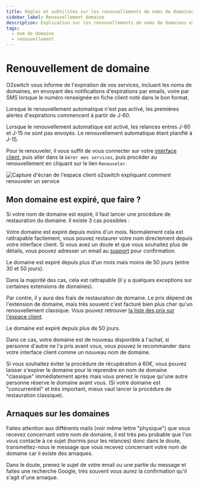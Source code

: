 ```yaml
---
title: Règles et subtilités sur les renouvellements de noms de domaines
sidebar_label: Renouvellement domaine
description: Explication sur les renouvellements de noms de domaines et les différentes phases d'expirations
tags:
  - nom de domaine
  - renouvellement
---
```

# Renouvellement de domaine

O2switch vous informe de l'expiration de vos services, incluant les noms de domaines, en envoyant des notifications 
d'expirations par emails, voire par SMS lorsque le numéro renseignée en fiche client noté dans le bon format.

Lorsque le renouvellement automatique n'est pas activé, les premières alertes d'expirations commencent à partir de
J-60. 

Lorsque le renouvellement automatique est activé, les relances entres J-60 et J-15 ne sont pas envoyés. Le 
renouvellement automatique étant planifié à J-15. 

Pour le renouveler, il vous suffit de vous connecter sur votre [interface client](https://clients.o2switch.fr), puis
aller dans la `Gérer mes services`, puis procéder au renouvellement en cliquant sur le lien `Renouveler`.

<Image
    src="/img/docs/nom-de-domaine/renouveler-domaine.png"
    title="Comment renouveler un nom de domaine depuis l'espace client o2switch ?"
    caption="Vous pouvez renouveler vos prestations depuis l'espace client o2switch"
    alt="Capture d'écran de l'espace client o2switch expliquant comment renouveler un service"
/>

## Mon domaine est expiré, que faire ?

Si votre nom de domaine est expiré, il faut lancer une procédure de restauration du domaine. Il existe 3 cas possibles :

<Badge text="A" /> Votre domaine est expiré depuis moins d'un mois. 
Normalement cela est rattrapable facilement, vous pouvez restaurer votre nom directement depuis votre interface client.
Si vous avez un doute et que vous souhaitez plus de détails, vous pouvez adresser un email au
[support](https://www.o2switch.fr/support-hebergeur/) pour confirmation.

<Badge text="B" /> Le domaine est expiré depuis plus d'un mois mais moins de 50 jours (entre 30 et 50 jours).

Dans la majorité des cas, cela est rattrapable (il y a quelques exceptions sur certaines extensions de domaines).

Par contre, il y aura des frais de restauration de domaine. Le prix dépend de l'extension de domaine, mais très
souvent c'est facturé bien plus cher qu'un renouvellement classique. Vous pouvez retrouver [la liste des prix sur 
l'espace client](https://clients.o2switch.fr/domaine/prix-domaines).

<Badge text="C" />Le domaine est expiré depuis plus de 50 jours.

Dans ce cas, votre domaine est de nouveau disponible à l'achat, si personne d'autre ne l'a pris avant vous, vous pouvez
le recommander dans votre interface client comme un nouveau nom de domaine. 

Si vous souhaitez éviter la procédure de récupération à 60€, vous pouvez laisser s'expirer le domaine pour le reprendre
en nom de domaine "classique" immédiatement après mais vous prenez le risque qu'une autre personne réserve le domaine
avant vous. (Si votre domaine est "concurrentiel" et très important, mieux vaut lancer la procédure de restauration
classique). 

## Arnaques sur les domaines

Faites attention aux différents mails (voir même lettre "physique") que vous recevez concernant votre nom de domaine, il
est très peu probable que l'on vous contacte à ce sujet (hormis pour les relances) donc dans le doute, transmettez-nous
le message que vous recevez concernant votre nom de domaine car il existe des arnaques.

Dans le doute, prenez le sujet de votre email ou une partie du message et faites une recherche Google, très souvent vous
aurez la confirmation qu'il s'agit d'une arnaque. 

